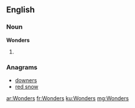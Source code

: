{{also|wonders}}
==English==

===Noun===
'''Wonders'''

# {{plural of|Wonder}}

===Anagrams===
* [[downers#English|downers]]
* [[red snow#English|red snow]]

[[ar:Wonders]]
[[fr:Wonders]]
[[ku:Wonders]]
[[mg:Wonders]]